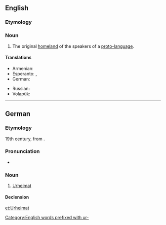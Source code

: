 ==English==

===Etymology===
{{etyl|de}} {{term|Urheimat||original homeland|lang=de}}

===Noun===
{{wikipedia}}
{{en-noun}}

# The original [[homeland]] of the speakers of a [[proto-language]].

====Translations====
{{trans-top|the original homeland}}
* Armenian: {{t-|hy|նախահայրենիք|tr=naxahayrenikʿ|sc=Armn}}
* Esperanto: {{t-|eo|prahejmregiono}}, {{t-|eo|prahejmlando}}
* German: {{t-|de|Urheimat|f}}
{{trans-mid}}
* Russian: {{t+|ru|прародина|f|sc=Cyrl|tr=praródina}}
* Volapük: {{t-|vo|rulomän}}
{{trans-bottom}}

[[Category:English words prefixed with ur-]]

----

==German==
{{wikipedia|lang=de}}

===Etymology===
19th century, from {{prefix|ur|Heimat|t1=proto-, primitive, original|t2=home, homeland|lang=de}}.

===Pronunciation===
* {{IPA|/ˈʔuːɐ̯ˌhaɪ̯maːt/|lang=de}}

===Noun===
{{de-noun|f||Urheimaten}}

# [[#English|Urheimat]]

====Declension====
{{de-decl-noun-f|en}}

[[et:Urheimat]]